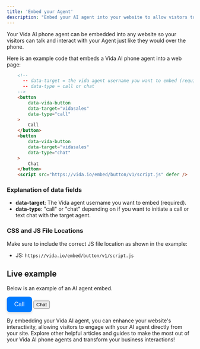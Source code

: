 ```yaml
---
title: 'Embed your Agent'
description: "Embed your AI agent into your website to allow vistors to talk to your agent from anywhere."
---
```


Your Vida AI phone agent can be embedded into any website so your visitors can talk and interact with your Agent just like they would over the phone. 

Here is an example code that embeds a Vida AI phone agent into a web page:

```html
	<!-- 
	  -- data-target = the vida agent username you want to embed (required)
	  -- data-type = call or chat
	-->
	<button
	    data-vida-button
	    data-target="vidasales"
	    data-type="call"
  	>
    	Call
  	</button>
  	<button
	    data-vida-button
	    data-target="vidasales"
	    data-type="chat"
  	>
    	Chat
  	</button>
	<script src="https://vida.io/embed/button/v1/script.js" defer />
```

### Explanation of data fields

- **data-target**: The Vida agent username you want to embed (required).
- **data-type**: "call" or "chat" depending on if you want to initiate a call or text chat with the target agent.

### CSS and JS File Locations

Make sure to include the correct JS file location as shown in the example:

- JS: `https://vida.io/embed/button/v1/script.js`

## Live example

Below is an example of an AI agent embed.

<div class="">
   <button
      data-vida-button
      data-target="vidasales"
      data-type="call"
      style="background-color: #007aff; color: white; border: none; border-radius: 8px; padding: 12px 20px; font-size: 16px; font-weight: 500; cursor: pointer; box-shadow: 0 4px 6px rgba(0, 0, 0, 0.1); transition: background-color 0.3s ease, box-shadow 0.3s ease;"
      onmouseover="this.style.backgroundColor='#005bb5'; this.style.boxShadow='0 6px 10px rgba(0, 0, 0, 0.15)';"
      onmouseout="this.style.backgroundColor='#007aff'; this.style.boxShadow='0 4px 6px rgba(0, 0, 0, 0.1)';"
      onmousedown="this.style.backgroundColor='#004a99'; this.style.boxShadow='0 3px 5px rgba(0, 0, 0, 0.2)';"
      onmouseup="this.style.backgroundColor='#005bb5'; this.style.boxShadow='0 6px 10px rgba(0, 0, 0, 0.15)';"
   >
   Call
   </button>
   <button
      data-vida-button
      data-target="vidasales"
      data-type="chat"
   >
   Chat
   </button>
</div>


By embedding your Vida AI agent, you can enhance your website's interactivity, allowing visitors to engage with your AI agent directly from your site. Explore other helpful articles and guides to make the most out of your Vida AI phone agents and transform your business interactions!
